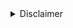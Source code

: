 <details>

<summary>Disclaimer</summary>

:::caution Disclaimer
We are building Aztec as transparently as we can. The documents published here are living documents. The protocol, sandbox, language, and tools are all subject to change over time.

Please see [here](../../developers/limitations/main.md) for details of known Aztec protocol and Aztec Sandbox limitations.

If you would like to help us build Aztec:

- Contribute code on [GitHub](https://github.com/AztecProtocol); or
- Join in [forum](https://discourse.aztec.network/) discussions.
  :::

</details>
